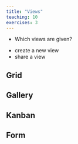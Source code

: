 ```yaml
---
title: "Views"
teaching: 10
exercises: 3
---
```


:::::::::::::::::::::::::::::::::::::: questions

- Which views are given?

::::::::::::::::::::::::::::::::::::::::::::::::

::::::::::::::::::::::::::::::::::::: objectives

- create a new view
- share a view

::::::::::::::::::::::::::::::::::::::::::::::::


## Grid


## Gallery


## Kanban


## Form